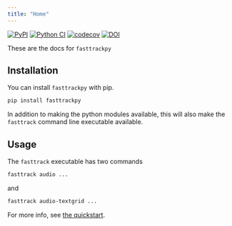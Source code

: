 ```yaml
---
title: "Home"
---
```

[![PyPI](https://img.shields.io/pypi/v/fasttrackpy)](https://pypi.org/project/fasttrackpy/)
[![Python CI](https://github.com/JoFrhwld/fasttrackpy/actions/workflows/test-and-run.yml/badge.svg)](https://github.com/JoFrhwld/fasttrackpy/actions/workflows/test-and-run.yml) [![codecov](https://codecov.io/gh/FastTrackiverse/fasttrackpy/graph/badge.svg?token=GOAWY4B5C8)](https://codecov.io/gh/FastTrackiverse/fasttrackpy)
[![DOI](https://zenodo.org/badge/580169086.svg)](https://zenodo.org/badge/latestdoi/580169086)

These are the docs for `fasttrackpy`

## Installation

You can install `fasttrackpy` with pip.

```bash
pip install fasttrackpy
```

In addition to making the python modules available, this will also make the `fasttrack` command line executable available.

## Usage
The `fasttrack` executable has two commands

```bash
fasttrack audio ...
```

and 

```bash
fasttrack audio-textgrid ...
```

For more info, see [the quickstart](usage/getting_started.qmd).